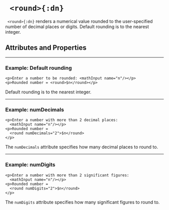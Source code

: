 



# ` <round>{:dn}`

` <round>{:dn}` renders a numerical value rounded to the user-specified number of decimal places or digits.  Default rounding is to the nearest integer.

## Attributes and Properties 
 <AttrDisplay name='round'/> 
 <PropDisplay name='round'/>

---

### Example: Default rounding


```doenet-editor-horiz
<p>Enter a number to be rounded: <mathInput name="n"/></p>
<p>Rounded number = <round>$n</round></p>
```



Default rounding is to the nearest integer.



---

### Example: numDecimals


```doenet-editor-horiz
<p>Enter a number with more than 2 decimal places: 
  <mathInput name="n"/></p>
<p>Rounded number = 
  <round numDecimals="2">$n</round>
</p>  
```



The `numDecimals` attribute specifies how many decimal places to round to.



---

### Example: numDigits


```doenet-editor-horiz
<p>Enter a number with more than 2 significant figures: 
  <mathInput name="n"/></p>
<p>Rounded number = 
  <round numDigits="2">$n</round>
</p>
```



The `numDigits` attribute specifies how many significant figures to round to.


